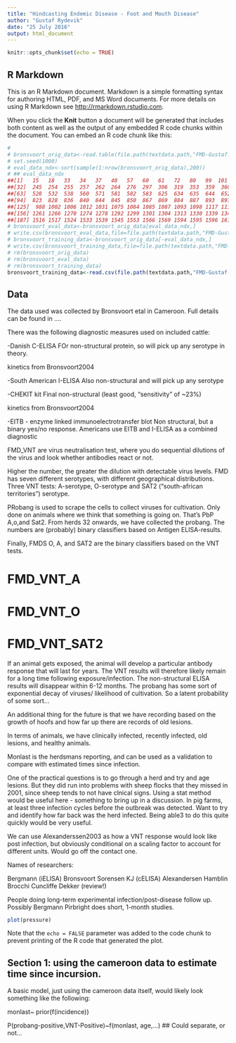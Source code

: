 ```yaml
---
title: "Hindcasting Endemic Disease - Foot and Mouth Disease"
author: "Gustaf Rydevik"
date: "25 July 2016"
output: html_document
---
```


```r
knitr::opts_chunk$set(echo = TRUE)
```

## R Markdown

This is an R Markdown document. Markdown is a simple formatting syntax for authoring HTML, PDF, and MS Word documents. For more details on using R Markdown see <http://rmarkdown.rstudio.com>.

When you click the **Knit** button a document will be generated that includes both content as well as the output of any embedded R code chunks within the document. You can embed an R code chunk like this:

```r
# 
# bronsvoort_orig_data<-read.table(file.path(textdata.path,"FMD-Gustaf.csv"),sep=",",header=T,row.names=1)
# set.seed(1000)
# eval_data_ndx<-sort(sample(1:nrow(bronsvoort_orig_data),200))
# ## eval_data_ndx
##[1]   15   18   33   34   37   40   57   60   61   72   80   99  101  102  111  117  119  130  135  138  139  146  147  176  187  197  206  211  217 226 227
##[32]  245  254  255  257  262  264  276  297  306  319  353  359  360  379  387  413  418  426  427  439  457  461  468  469  472  481  505 506  508 515  517
##[63]  528  532  538  560  571  581  582  583  625  634  635  644  652  658  659  664  666  677  696  730  750  762  765  776  783  792  799  801  807  808  819
##[94]  823  828  836  840  844  845  850  867  869  884  887  893  897  899  903  904  910  914  915  917  923  924  936  937  947  949  950  953  972  973  987
##[125]  988 1002 1006 1012 1031 1075 1084 1085 1087 1093 1098 1117 1118 1121 1123 1126 1129 1131 1133 1138 1152 1156 1163 1196 1208 1231 1233 1239 1243 1244 1257
##[156] 1261 1266 1270 1274 1278 1292 1299 1301 1304 1313 1330 1339 1341 1345 1352 1365 1371 1380 1407 1409 1411 1424 1425 1427 1434 1435 1439 1456 1463 1507 1511
##[187] 1516 1517 1524 1533 1539 1545 1553 1566 1569 1594 1595 1596 1615 1618
# bronsvoort_eval_data<-bronsvoort_orig_data[eval_data_ndx,]
# write.csv(bronsvoort_eval_data,file=file.path(textdata.path,"FMD-Gustaf-eval.csv"))
# bronsvoort_training_data<-bronsvoort_orig_data[-eval_data_ndx,]
# write.csv(bronsvoort_training_data,file=file.path(textdata.path,"FMD-Gustaf-training.csv"))
# rm(bronsvoort_orig_data)
# rm(bronsvoort_eval_data)
# rm(bronsvoort_training_data)
bronsvoort_training_data<-read.csv(file.path(textdata.path,"FMD-Gustaf-training.csv")) 


```

## Data

The data used was collected by Bronsvoort etal in Cameroon. Full details can be found in ....

There was the following diagnostic measures used on included cattle:


-Danish C-ELISA
FOr non-structural protein, so will pick up any serotype in theory. 

kinetics from Bronsvoort2004

-South American I-ELISA
Also non-structural and will pick up any serotype

-CHEKIT kit
Final non-structural (least good, "sensitivity" of ~23%)

kinetics from Bronsvoort2004

-EITB - enzyme linked immunoelectrotransfer blot
Non structural, but a binary yes/no response. Americans use EITB and I-ELISA as a combined diagnostic

FMD_VNT are virus neutralisation test, where you do sequential dilutions of the virus and look whether antibodies react or not. 

Higher the number, the greater the dilution with detectable virus levels. 
FMD has seven different serotypes, with different geographical distributions. 
Three VNT tests: A-serotype, O-serotype and SAT2 ("south-african territories") serotype.

PRobang is used to scrape the cells to collect viruses for cultivation. Only done on animals where we think that something is going on.
That's PbP A,o,and Sat2. From herds 32 onwards, we have collected the probang. The numbers are (probably) binary classifiers based on Antigen ELISA-results. 

Finally, FMDS O, A, and SAT2 are the binary classifiers based on the VNT tests. 

# 
# FMD_VNT_A 

# FMD_VNT_O 

# FMD_VNT_SAT2 

If an animal gets exposed, the animal will develop a particular antibody response that will last for years. The VNT results will therefore likely remain for a long time following exposure/infection.  The non-structural ELISA results will disappear within 6-12 months. 
The probang has some sort of exponential decay of viruses/ likelihood of cultivation. So a latent probability of some sort...


An additional thing for the future is that we have recording based on the growth of hoofs and how far up there are records of old lesions.

In terms of animals, we have clinically infected, recently infected, old lesions, and healthy animals.

Monlast is the herdsmans reporting, and can be used as a validation to compare with estimated times since infection. 


One of the practical questions is to go through a herd and try and age lesions. But they did run into problems with sheep flocks that they missed in 2001, since sheep tends to not have clnical signs. Using a stat method would be useful here - something to bring up in a discussion.  In pig farms, at least three infection cycles before the outbreak was detected. Want to try and identify how far back was the herd infected. Being able3 to do this quite quickly would be very useful. 



We can use Alexanderssen2003 as how a VNT response would look like post infection, but obviously conditional on a scaling factor to account for different units. Would go off the contact one.

Names of researchers:

Bergmann (iELISA)
Bronsvoort
Sorensen KJ (cELISA)
Alexandersen
Hamblin
Brocchi
Cuncliffe
Dekker (review!)

People doing long-term experimental infection/post-disease follow up. Possibly Bergmann
Pirbright does short, 1-month studies. 

```r
plot(pressure)
```

Note that the `echo = FALSE` parameter was added to the code chunk to prevent printing of the R code that generated the plot.


## Section 1: using the cameroon data to estimate time since incursion. 


A basic model, just using the cameroon data itself, would likely look something like the following:

monlast~ prior(f(incidence))

P(probang-positive,VNT-Positive)~f(monlast, age,...) ## Could separate, or not...


